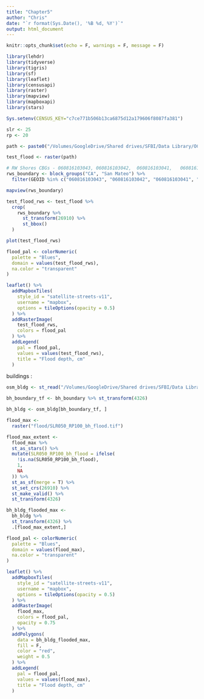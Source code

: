 ```yaml
---
title: "Chapter5"
author: "Chris"
date: "`r format(Sys.Date(), '%B %d, %Y')`"
output: html_document
---
```


```r
knitr::opts_chunk$set(echo = F, warnings = F, message = F)
```

```r
library(lehdr)
library(tidyverse)
library(tigris)
library(sf)
library(leaflet)
library(censusapi)
library(raster)
library(mapview)
library(mapboxapi)
library(stars)

Sys.setenv(CENSUS_KEY="c7ce771b506b13ca6875d12a179606f8087fa381")
```

```r
slr <- 25
rp <- 20

path <- paste0("/Volumes/GoogleDrive/Shared drives/SFBI/Data Library/OCOF/san_mateo_flooding_slr",str_pad(slr, 3, "left", "0"), "/flooding/v2.1/county_san_mateo_flddepth_slr", str_pad(slr, 3, "left", "0"), "_w", str_pad(rp, 3, "left", "0"), ".tif")

test_flood <- raster(path)

# RW Shores CBGs - 060816103043, 060816103042, 	060816103041, 	060816103031,	060816103032, 	060816103033, 	060816103034
rws_boundary <- block_groups("CA", "San Mateo") %>% 
  filter(GEOID %in% c("060816103043", "060816103042", "060816103041", "060816103031",	"060816103032", "060816103033", 	"060816103034")) 

mapview(rws_boundary)

test_flood_rws <- test_flood %>% 
  crop(
    rws_boundary %>% 
      st_transform(26910) %>% 
      st_bbox()
  )

plot(test_flood_rws)
```


```r
flood_pal <- colorNumeric(
  palette = "Blues",
  domain = values(test_flood_rws),
  na.color = "transparent"
)

leaflet() %>% 
  addMapboxTiles(
    style_id = "satellite-streets-v11",
    username = "mapbox",
    options = tileOptions(opacity = 0.5)
  ) %>% 
  addRasterImage(
    test_flood_rws,
    colors = flood_pal
  ) %>% 
  addLegend(
    pal = flood_pal,
    values = values(test_flood_rws),
    title = "Flood depth, cm"
  )
```

buildings :

```r
osm_bldg <- st_read("/Volumes/GoogleDrive/Shared drives/SFBI/Data Library/OSM/gis_osm_buildings_a_free_1.shp")

bh_boundary_tf <- bh_boundary %>% st_transform(4326)

bh_bldg <- osm_bldg[bh_boundary_tf, ]

flood_max <- 
  raster("flood/SLR050_RP100_bh_flood.tif")

flood_max_extent <- 
  flood_max %>% 
  st_as_stars() %>% 
  mutate(SLR050_RP100_bh_flood = ifelse(
    !is.na(SLR050_RP100_bh_flood),
    1,
    NA
  )) %>% 
  st_as_sf(merge = T) %>% 
  st_set_crs(26910) %>% 
  st_make_valid() %>% 
  st_transform(4326)

bh_bldg_flooded_max <-
  bh_bldg %>% 
  st_transform(4326) %>% 
  .[flood_max_extent,]

flood_pal <- colorNumeric(
  palette = "Blues",
  domain = values(flood_max),
  na.color = "transparent"
)

leaflet() %>% 
  addMapboxTiles(
    style_id = "satellite-streets-v11",
    username = "mapbox",
    options = tileOptions(opacity = 0.5)
  ) %>% 
  addRasterImage(
    flood_max,
    colors = flood_pal,
    opacity = 0.75
  ) %>% 
  addPolygons(
    data = bh_bldg_flooded_max,
    fill = F,
    color = "red",
    weight = 0.5
  ) %>% 
  addLegend(
    pal = flood_pal,
    values = values(flood_max),
    title = "Flood depth, cm"
  )
```


